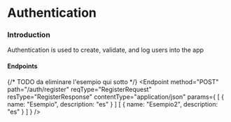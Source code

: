 
# Authentication
### Introduction
Authentication is used to create, validate, and log users into the app

#### Endpoints
{/* TODO da eliminare l'esempio qui sotto */}
<Endpoint
   method="POST"
   path="/auth/register"
   reqType="RegisterRequest"
   resType="RegisterResponse"
   contentType="application/json"
   params={
      [
         {
            name: "Esempio",
            description: "es"
         }
      ]
      [
         {
            name: "Esempio2",
            description: "es"
         }
      ]
   }
/>
